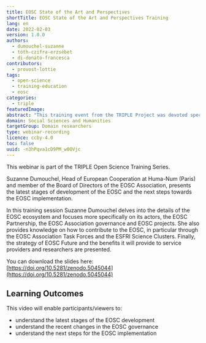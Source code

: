 ```yaml
---
title: EOSC State of the Art and Perspectives
shortTitle: EOSC State of the Art and Perspectives Training
lang: en
date: 2022-02-03
version: 1.0.0
authors:
  - dumouchel-suzanne
  - tóth-czifra-erzsébet
  - di-donato-francesca
contributors:
  - provost-lottie
tags:
  - open-science
  - training-education
  - eosc
categories:
  - triple
featuredImage:
abstract: "This training event from the TRIPLE Project was devoted specifically to the European Open Science Cloud (EOSC) and provided answers to the following questions, among others: What is the state of the art of the EOSC development? How is the EOSC governance changing ? What are the next steps for the EOSC implementation?"
domain: Social Sciences and Humanities
targetGroup: Domain researchers
type: webinar-recording
licence: ccby-4.0
toc: false
uuid: -n3hPqva1cD9PM_w0OVjc
---
```


This webinar is part of the TRIPLE Open Science Training Series.

Suzanne Dumouchel, Head of European Cooperation at Huma-Num (Paris) and member of the Board of Directors of the EOSC Association, presents the latest stages of development of the EOSC and the next steps towards the EOSC implementation.

In this training session Suzanne Dumouchel delves into the details of the EOSC ecosystem and focuses more specifically on its actors, the EOSC Partnership, the EOSC Association governance and EOSC projects. She also provides knowledge on how to contribute to the EOSC, in particular through the EOSC Association Task Forces and the ESFRI Science Clusters. Finally, the strategy of EOSC Future and the benefits it will provide to service providers and researchers are presented.

You can download the slides here: [https://doi.org/10.5281/zenodo.5045044](https://doi.org/10.5281/zenodo.5045044)

## Learning Outcomes

This video will enable participants/viewers to:

- understand the latest stages of the EOSC development
- understand the recent changes in the EOSC governance
- understand the next steps for the EOSC implementation

<VideoCard
  provider="youtube"
  id="unM72WN4X8g"
  title="EOSC - State of the Art and Perspectives"
  subtitle="Click here to view"
  image="images/featured-image.png"
/>
